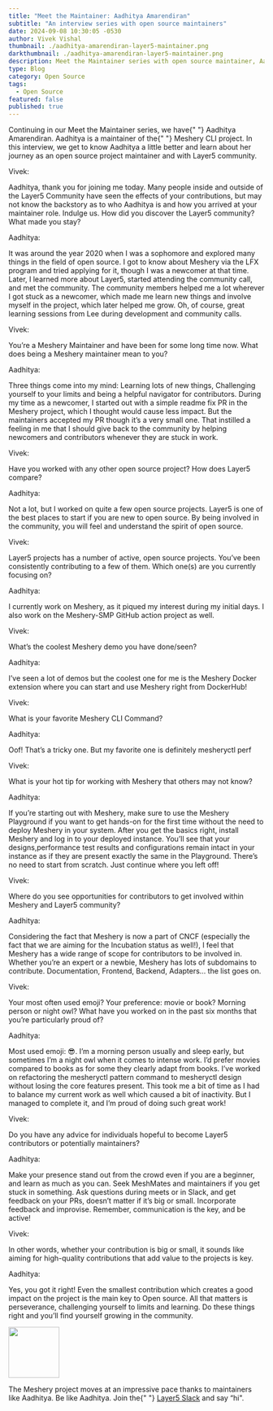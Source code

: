 ```yaml
---
title: "Meet the Maintainer: Aadhitya Amarendiran"
subtitle: "An interview series with open source maintainers"
date: 2024-09-08 10:30:05 -0530
author: Vivek Vishal
thumbnail: ./aadhitya-amarendiran-layer5-maintainer.png
darkthumbnail: ./aadhitya-amarendiran-layer5-maintainer.png
description: Meet the Maintainer series with open source maintainer, Aadhitya Amarendiran
type: Blog
category: Open Source
tags:
  - Open Source
featured: false
published: true
---
```



<BlogWrapper>
<MeetTheMaintainer>

<div class="intro">
  <p>
    Continuing in our Meet the Maintainer series, we have{" "}
    <Link to="/community/members/aadhitya-amarendiran">Aadhitya Amarendiran</Link>. Aadhitya
    is a maintainer of the{" "}
    <Link to="/cloud-native-management/meshery"> Meshery CLI</Link> project. In
    this interview, we get to know Aadhitya a little better and learn about her
    journey as an open source project maintainer and with Layer5 community.
  </p>
</div>

<div class="interviewer">
  <span>Vivek:</span>
  <p>
    Aadhitya, thank you for joining me today. Many people inside and outside of the Layer5 Community have seen the effects of your contributions, but may not know the backstory as to who Aadhitya is and how you arrived at your maintainer role. Indulge us. How did you discover the Layer5 community? What made you stay?
  </p>
</div>

<div class="interviewee">
  <span>Aadhitya:</span>
  <p>
    It was around the year 2020 when I was a sophomore and explored many things in the field of open source. I got to know about Meshery via the LFX program and tried applying for it, though I was a newcomer at that time. Later, I learned more about Layer5, started attending the community call, and met the community. The community members helped me a lot wherever I got stuck as a newcomer, which made me learn new things and involve myself in the project, which later helped me grow. Oh, of course, great learning sessions from Lee during development and community calls.
  </p>
</div>

<div class="interviewer">
  <span>Vivek:</span>
  <p>
    You’re a Meshery Maintainer and have been for some long time now. What does
    being a Meshery maintainer mean to you?
  </p>
</div>

<div class="interviewee">
  <span>Aadhitya:</span>
  <p>
    Three things come into my mind: Learning lots of new things, Challenging yourself to your limits and being a helpful navigator for contributors. During my time as a newcomer, I started out with a simple readme fix PR in the Meshery project, which I thought would cause less impact. But the maintainers accepted my PR though it’s a very small one. That instilled a feeling in me that I should give back to the community by helping newcomers and contributors whenever they are stuck in work.
  </p>
</div>

<div class="interviewer">
  <span>Vivek:</span>
  <p>Have you worked with any other open source project? How does Layer5 compare?</p>
</div>

<div class="interviewee">
  <span>Aadhitya:</span>
  <p>
    Not a lot, but I worked on quite a few open source projects. Layer5 is one of the best places to start if you are new to open source. By being involved in the community, you will feel and understand the spirit of open source.
  </p>
</div>

<div class="interviewer">
  <span>Vivek:</span>
  <p>
    <Link to="/projects">Layer5 projects</Link> has a number of active, open
    source projects. You’ve been consistently contributing to a few of them.
    Which one(s) are you currently focusing on?
  </p>
</div>

<div class="interviewee">
  <span>Aadhitya:</span>
  <p>
    I currently work on Meshery, as it piqued my interest during my initial days. I also work on the Meshery-SMP GitHub action project as well.
  </p>
</div>

<div class="interviewer">
  <span>Vivek:</span>
  <p>What’s the coolest Meshery demo you have done/seen?</p>
</div>

<div class="interviewee">
  <span>Aadhitya:</span>
  <p>
   I’ve seen a lot of demos but the coolest one for me is the Meshery Docker extension where you can start and use Meshery right from DockerHub!
  </p>
</div>

<div class="interviewer">
  <span>Vivek:</span>
  <p>
    What is your favorite Meshery CLI Command?
  </p>
</div>

<div class="interviewee">
  <span>Aadhitya:</span>
  <p>Oof! That’s a tricky one. But my favorite one is definitely mesheryctl perf</p>
</div>

<div class="interviewer">
  <span>Vivek:</span>
  <p>What is your hot tip for working with Meshery that others may not know?</p>
</div>

<div class="interviewee">
  <span>Aadhitya:</span>
  <p>
    If you’re starting out with Meshery, make sure to use the Meshery Playground if you want to get hands-on for the first time without the need to deploy Meshery in your system. After you get the basics right, install Meshery and log in to your deployed instance. You’ll see that your designs,performance test results and configurations remain intact in your instance as if they are present exactly the same in the Playground. There’s no need to start from scratch. Just continue where you left off!
  </p>
</div>

<div class="interviewer">
  <span>Vivek:</span>
  <p>
    Where do you see opportunities for contributors to get involved within Meshery and Layer5 community?
  </p>
</div>

<div class="interviewee">
  <span>Aadhitya:</span>
  <p>Considering the fact that Meshery is now a part of CNCF (especially the fact that we are aiming for the Incubation status as well!), I feel that Meshery has a wide range of scope for contributors to be involved in. Whether you’re an expert or a newbie, Meshery has lots of subdomains to contribute. Documentation, Frontend, Backend, Adapters… the list goes on.</p>
</div>

<div class="interviewer">
  <span>Vivek:</span>
  <p>
    Your most often used emoji? Your preference: movie or book? Morning person
    or night owl? What have you worked on in the past six months that you’re
    particularly proud of?
  </p>
</div>

<div class="interviewee">
  <span>Aadhitya:</span>
  <p>
   Most used emoji: 😎. I’m a morning person usually and sleep early, but sometimes I’m a night owl when it comes to intense work. I’d prefer movies compared to books as for some they clearly adapt from books. I’ve worked on refactoring the mesheryctl pattern command to mesheryctl design without losing the core features present. This took me a bit of time as I had to balance my current work as well which caused a bit of inactivity. But I managed to complete it, and I’m proud of doing such great work!
  </p>
</div>

<div class="interviewer">
  <span>Vivek:</span>
  <p>
    Do you have any advice for individuals hopeful to become Layer5 contributors
    or potentially maintainers?
  </p>
</div>

<div class="interviewee">
  <span>Aadhitya:</span>
  <p>
    Make your presence stand out from the crowd even if you are a beginner, and learn as much as you can. Seek MeshMates and maintainers if you get stuck in something. Ask questions during meets or in Slack, and get feedback on your PRs, doesn’t matter if it’s big or small. Incorporate feedback and improvise. Remember, communication is the key, and be active!
  </p>
</div>

<div class="interviewer">
  <span>Vivek:</span>
  <p>
    In other words, whether your contribution is big or small, it sounds like aiming for high-quality contributions that add value to the projects is key.
  </p>
</div>

<div class="interviewee">
  <span>Aadhitya:</span>
  <p>
    Yes, you got it right! Even the smallest contribution which creates a good impact on the project is the main key to Open source. All that matters is perseverance, challenging yourself to limits and learning. Do these things right and you’ll find yourself growing in the community.
  </p>
</div>

<div class="note">
  <img src={ForkLift} height="100px" />
  <p>
    The Meshery project moves at an impressive pace thanks to maintainers like
    Aadhitya. Be like Aadhitya. Join the{" "}
    <a href="https://slack.layer5.io">Layer5 Slack</a> and say “hi".
  </p>
</div>

</MeetTheMaintainer>
</BlogWrapper>
